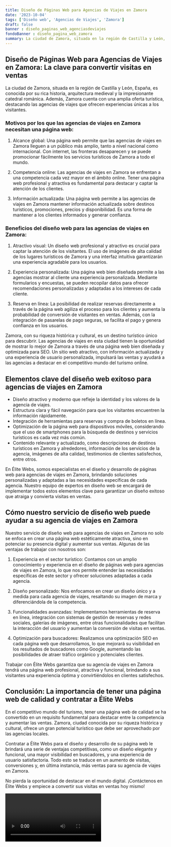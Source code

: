 ```yaml
---
title: Diseño de Páginas Web para Agencias de Viajes en Zamora
date: '2023-10-04'
tags: ['Diseño web', 'Agencias de Viajes', 'Zamora']
draft: false
banner : diseño_paginas_web_agenciasdeviajes
fondoBanner : diseño_pagina_web_zamora
summary: La ciudad de Zamora, situada en la región de Castilla y León, España, es conocida por su rica historia, arquitectura medieval y la impresionante catedral románica. Además, Zamora cuenta con una amplia oferta turística, destacando las agencias de viajes que ofrecen experiencias únicas a los visitantes. 
---
```


## Diseño de Páginas Web para Agencias de Viajes en Zamora: La clave para convertir visitas en ventas

La ciudad de Zamora, situada en la región de Castilla y León, España, es conocida por su rica historia, arquitectura medieval y la impresionante catedral románica. Además, Zamora cuenta con una amplia oferta turística, destacando las agencias de viajes que ofrecen experiencias únicas a los visitantes. 

### Motivos por los que las agencias de viajes en Zamora necesitan una página web:
1. Alcance global: Una página web permite que las agencias de viajes en Zamora lleguen a un público más amplio, tanto a nivel nacional como internacional. Con internet, las fronteras desaparecen y se puede promocionar fácilmente los servicios turísticos de Zamora a todo el mundo.

2. Competencia online: Las agencias de viajes en Zamora se enfrentan a una competencia cada vez mayor en el ámbito online. Tener una página web profesional y atractiva es fundamental para destacar y captar la atención de los clientes. 

3. Información actualizada: Una página web permite a las agencias de viajes en Zamora mantener información actualizada sobre destinos turísticos, promociones, precios y disponibilidad. Es una forma de mantener a los clientes informados y generar confianza.

### Beneficios del diseño web para las agencias de viajes en Zamora:
1. Atractivo visual: Un diseño web profesional y atractivo es crucial para captar la atención de los visitantes. El uso de imágenes de alta calidad de los lugares turísticos de Zamora y una interfaz intuitiva garantizarán una experiencia agradable para los usuarios.

2. Experiencia personalizada: Una página web bien diseñada permite a las agencias mostrar al cliente una experiencia personalizada. Mediante formularios y encuestas, se pueden recopilar datos para ofrecer recomendaciones personalizadas y adaptadas a los intereses de cada cliente.

3. Reserva en línea: La posibilidad de realizar reservas directamente a través de la página web agiliza el proceso para los clientes y aumenta la probabilidad de conversión de visitantes en ventas. Además, con la integración de pasarelas de pago seguras, se facilita el pago y genera confianza en los usuarios.

Zamora, con su riqueza histórica y cultural, es un destino turístico único para descubrir. Las agencias de viajes en esta ciudad tienen la oportunidad de mostrar lo mejor de Zamora a través de una página web bien diseñada y optimizada para SEO. Un sitio web atractivo, con información actualizada y una experiencia de usuario personalizada, impulsará las ventas y ayudará a las agencias a destacar en el competitivo mundo del turismo online.

<GifSeo />

<Cta />

## Elementos clave del diseño web exitoso para agencias de viajes en Zamora

- Diseño atractivo y moderno que refleje la identidad y los valores de la agencia de viajes.
- Estructura clara y fácil navegación para que los visitantes encuentren la información rápidamente.
- Integración de herramientas para reservas y compra de boletos en línea.
- Optimización de la página web para dispositivos móviles, considerando que el uso de smartphones para la búsqueda de destinos y servicios turísticos es cada vez más común.
- Contenido relevante y actualizado, como descripciones de destinos turísticos en Zamora y alrededores, información de los servicios de la agencia, imágenes de alta calidad, testimonios de clientes satisfechos, entre otros.

En Élite Webs, somos especialistas en el diseño y desarrollo de páginas web para agencias de viajes en Zamora, brindando soluciones personalizadas y adaptadas a las necesidades específicas de cada agencia. Nuestro equipo de expertos en diseño web se encargará de implementar todos estos elementos clave para garantizar un diseño exitoso que atraiga y convierta visitas en ventas.

## Cómo nuestro servicio de diseño web puede ayudar a su agencia de viajes en Zamora

Nuestro servicio de diseño web para agencias de viajes en Zamora no solo se enfoca en crear una página web estéticamente atractiva, sino en potenciar su presencia digital y aumentar sus ventas. Algunas de las ventajas de trabajar con nosotros son:

1. Experiencia en el sector turístico: Contamos con un amplio conocimiento y experiencia en el diseño de páginas web para agencias de viajes en Zamora, lo que nos permite entender las necesidades específicas de este sector y ofrecer soluciones adaptadas a cada agencia.

2. Diseño personalizado: Nos enfocamos en crear un diseño único y a medida para cada agencia de viajes, resaltando su imagen de marca y diferenciándola de la competencia.

3. Funcionalidades avanzadas: Implementamos herramientas de reserva en línea, integración con sistemas de gestión de reservas y redes sociales, galerías de imágenes, entre otras funcionalidades que facilitan la interacción del usuario y aumentan la conversión de visitas en ventas.

4. Optimización para buscadores: Realizamos una optimización SEO en cada página web que desarrollamos, lo que mejorará su visibilidad en los resultados de buscadores como Google, aumentando las posibilidades de atraer tráfico orgánico y potenciales clientes.

Trabajar con Élite Webs garantiza que su agencia de viajes en Zamora tendrá una página web profesional, atractiva y funcional, brindando a sus visitantes una experiencia óptima y convirtiéndolos en clientes satisfechos.

## Conclusión: La importancia de tener una página web de calidad y contratar a Élite Webs

En el competitivo mundo del turismo, tener una página web de calidad se ha convertido en un requisito fundamental para destacar entre la competencia y aumentar las ventas. Zamora, ciudad conocida por su riqueza histórica y cultural, ofrece un gran potencial turístico que debe ser aprovechado por las agencias locales.

Contratar a Élite Webs para el diseño y desarrollo de su página web le brindará una serie de ventajas competitivas, como un diseño elegante y funcional, una mayor visibilidad en buscadores, y una experiencia de usuario satisfactoria. Todo esto se traduce en un aumento de visitas, conversiones y, en última instancia, más ventas para su agencia de viajes en Zamora.

No pierda la oportunidad de destacar en el mundo digital. ¡Contáctenos en Élite Webs y empiece a convertir sus visitas en ventas hoy mismo!

<Video />

<CtaBot job='Agencias de Viajes' city='Zamora'/>

<Gmaps query='Zamora+españa+maps' />